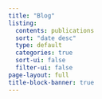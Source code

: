 ```yaml
---
title: "Blog"
listing:
  contents: publications
  sort: "date desc"
  type: default
  categories: true
  sort-ui: false
  filter-ui: false
page-layout: full
title-block-banner: true
---
```



